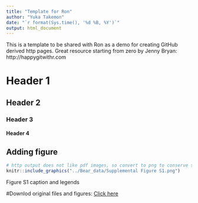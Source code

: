```yaml
---
title: "Template for Ron"
author: "Yuka Takemon"
date: "`r format(Sys.time(), '%d %B, %Y')`"
output: html_document
---
```


This is a template to be shared with Ron as a demo for creating GitHub derived http pages. Great resource starting from zero by Jenny Bryan: http://happygitwithr.com

# Header 1
## Header 2
### Header 3
#### Header 4

## Adding figure
```r
# http output does not like pdf images, so convert to png to conserve space
knitr::include_graphics("../Bear_data/Supplemental Figure S1.png")
```
Figure S1 caption and legends

#Downlod original files and figures:
[Click here](https://github.com/TheJacksonLaboratory/KorstanjeLab_Publications/blob/master/Bear_data/)
